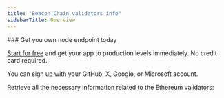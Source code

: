 ```yaml
---
title: "Beacon Chain validators info"
sidebarTitle: Overview
---
```


<Check>
  ### Get you own node endpoint today

  [Start for free](https://console.chainstack.com/) and get your app to production levels immediately. No credit card required.

  You can sign up with your GitHub, X, Google, or Microsoft account.
</Check>

Retrieve all the necessary information related to the Ethereum validators:

<CardGroup>
<Card title="Get voluntary exits" href="/reference/getpoolvoluntaryexits" icon="angle-right" iconType="solid" horizontal />
<Card title="Get proposer slashings from the beacon pool" href="/reference/getpoolproposerslashings" icon="angle-right" iconType="solid" horizontal />
<Card title="Get attester slashings" href="/reference/getpoolattesterslashings" icon="angle-right" iconType="solid" horizontal />
<Card title="Get attestations from the beacon pool" href="/reference/getpoolattestations" icon="angle-right" iconType="solid" horizontal />
<Card title="Validator balances by state ID" href="/reference/getvalidatorbalances" icon="angle-right" iconType="solid" horizontal />
<Card title="Validator information by state and ID or public key" href="/reference/getvalidatorinformationbystateidorpublickey" icon="angle-right" iconType="solid" horizontal />
<Card title="Validators information from state ID" href="/reference/getvalidatorinformationbystateid" icon="angle-right" iconType="solid" horizontal />
<Card title="Get proposer duties" href="/reference/getproposerduties" icon="angle-right" iconType="solid" horizontal />
<Card title="Produce unsigned block" href="/reference/produceunsignedblock" icon="angle-right" iconType="solid" horizontal />
<Card title="Produce an unsigned blinded block" href="/reference/produceunsignedblindedblock" icon="angle-right" iconType="solid" horizontal />
<Card title="Get attestation data" href="/reference/getattestationdata" icon="angle-right" iconType="solid" horizontal />
<Card title="Get attestations of the beacon block by block\_id" href="/reference/getattestationofbeaconblockbyblockid" icon="angle-right" iconType="solid" horizontal />
</CardGroup>
